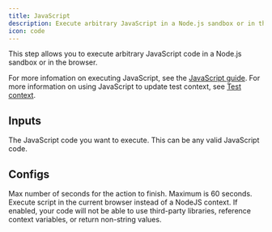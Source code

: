 ```yaml
---
title: JavaScript
description: Execute arbitrary JavaScript in a Node.js sandbox or in the browser
icon: code
---
```


This step allows you to execute arbitrary JavaScript code in a Node.js sandbox or in the browser.

For more infomation on executing JavaScript, see the [JavaScript guide](/essentials/executing-javascript). For more information on using JavaScript to update test context, see [Test context](/essentials/test-context).

## Inputs

<ResponseField name="javascript" type="string" required>
  The JavaScript code you want to execute. This can be any valid JavaScript
  code.
</ResponseField>

## Configs

<ResponseField name="timeout" type="number" default={10}>
  Max number of seconds for the action to finish. Maximum is 60 seconds.
</ResponseField>

<ResponseField name="execute in browser" type="boolean" default={false}>
  Execute script in the current browser instead of a NodeJS context. If enabled,
  your code will not be able to use third-party libraries, reference context
  variables, or return non-string values.
</ResponseField>
